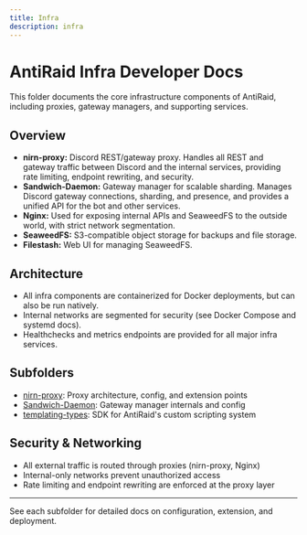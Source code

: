 ```yaml
---
title: Infra
description: infra
---
```


# AntiRaid Infra Developer Docs

This folder documents the core infrastructure components of AntiRaid, including proxies, gateway managers, and supporting services.

## Overview

- **nirn-proxy:** Discord REST/gateway proxy. Handles all REST and gateway traffic between Discord and the internal services, providing rate limiting, endpoint rewriting, and security.
- **Sandwich-Daemon:** Gateway manager for scalable sharding. Manages Discord gateway connections, sharding, and presence, and provides a unified API for the bot and other services.
- **Nginx:** Used for exposing internal APIs and SeaweedFS to the outside world, with strict network segmentation.
- **SeaweedFS:** S3-compatible object storage for backups and file storage.
- **Filestash:** Web UI for managing SeaweedFS.

## Architecture

- All infra components are containerized for Docker deployments, but can also be run natively.
- Internal networks are segmented for security (see Docker Compose and systemd docs).
- Healthchecks and metrics endpoints are provided for all major infra services.

## Subfolders

- [nirn-proxy](./nirn-proxy/): Proxy architecture, config, and extension points
- [Sandwich-Daemon](./Sandwich-Daemon/): Gateway manager internals and config
- [templating-types](./templating-types/): SDK for AntiRaid's custom scripting system

## Security & Networking

- All external traffic is routed through proxies (nirn-proxy, Nginx)
- Internal-only networks prevent unauthorized access
- Rate limiting and endpoint rewriting are enforced at the proxy layer

---

See each subfolder for detailed docs on configuration, extension, and deployment.
